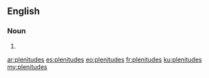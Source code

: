 ==English==

===Noun===
{{head|en|plural}}

# {{plural of|plenitude|lang=en}}

[[ar:plenitudes]]
[[es:plenitudes]]
[[eo:plenitudes]]
[[fr:plenitudes]]
[[ku:plenitudes]]
[[my:plenitudes]]